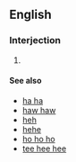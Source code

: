 {{also|teehee}}
==English==

===Interjection===
{{en-interj}}

# {{lb|en|colloquial}} {{n-g|A typographical representation of [[titter]]ing or high-pitched laughter.}}

====See also====
* [[ha ha]]
* [[haw|haw haw]]
* [[heh]]
* [[hehe]]
* [[ho ho ho]]
* [[tee hee hee]]